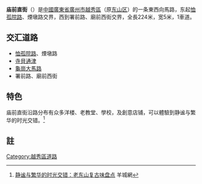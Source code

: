{{Infobox China Road
|中文道路名称=庙前直街
|道路名称拼音=MIAOQIAN ZHIJIE
|道路方向=东西
|图片=SeotGuJyunLou.jpg
|道路属性=普通道路
|道路总长度=0.224
|车速限制=20
|行车线数量=1
|所在地区=[[廣州市|廣州市]][[越秀區|越秀區]]
|起点=[[恤孤院路|恤孤院路]]、煙墩路
|终点=署前路、廟前西街
|路段主要建筑=
}}
'''庙前直街'''（{{jpingauto|miu2 cin4 zik6 gaai1}}）是[[中國|中國]][[廣東省|廣東省]][[廣州市|廣州市]][[越秀區|越秀區]]（原[[东山区_(广州市)|东山区]]）的一条東西向馬路，东起[[恤孤院路|恤孤院路]]、煙墩路交界，西到署前路、廟前西街交界，全長224米，宽5米，1車道。

== 交汇道路 ==
* [[恤孤院路|恤孤院路]]、煙墩路
* [[寺貝通津|寺貝通津]]
* [[龜崗大馬路|龜崗大馬路]]
* 署前路、廟前西街

==特色==
庙前直街沿路分布有众多洋楼、老教堂、學校，及創意店铺，可以體驗到静谧与繁华的时光交错。<ref>[http://www.hua168.com/news/detail-2100.html 静谧与繁华的时光交错：老东山复古味盘点]{{Deadlink|date=二月 2019 }} 羊城網</ref>

==註==
{{reflist}}


[[Category:越秀區道路|Category:越秀區道路]]